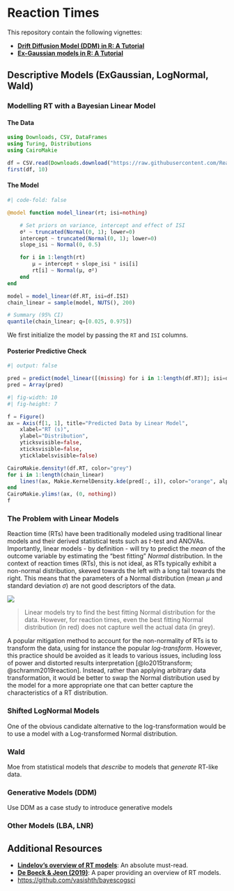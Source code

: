 # Reaction Times


This repository contain the following vignettes:

- [**Drift Diffusion Model (DDM) in R: A Tutorial**](https://dominiquemakowski.github.io/easyRT/articles/ddm.html)
- [**Ex-Gaussian models in R: A Tutorial**](https://dominiquemakowski.github.io/easyRT/articles/exgaussian.html)

## Descriptive Models (ExGaussian, LogNormal, Wald)

### Modelling RT with a Bayesian Linear Model

#### The Data

```julia
using Downloads, CSV, DataFrames
using Turing, Distributions
using CairoMakie

df = CSV.read(Downloads.download("https://raw.githubusercontent.com/RealityBending/DoggoNogo/main/study1/data/data_game.csv"), DataFrame)
first(df, 10)
```


#### The Model

```julia
#| code-fold: false

@model function model_linear(rt; isi=nothing)

    # Set priors on variance, intercept and effect of ISI
    σ² ~ truncated(Normal(0, 1); lower=0)
    intercept ~ truncated(Normal(0, 1); lower=0)
    slope_isi ~ Normal(0, 0.5)

    for i in 1:length(rt)
        μ = intercept + slope_isi * isi[i]
        rt[i] ~ Normal(μ, σ²)
    end
end

model = model_linear(df.RT, isi=df.ISI)
chain_linear = sample(model, NUTS(), 200)

# Summary (95% CI)
quantile(chain_linear; q=[0.025, 0.975])
```

::: {.callout-tip title="Code Tip"}
We first initialize the model by passing the `RT` and `ISI` columns.
:::

#### Posterior Predictive Check

```julia
#| output: false

pred = predict(model_linear([(missing) for i in 1:length(df.RT)]; isi=df.ISI), chain_linear)
pred = Array(pred)
```

```julia
#| fig-width: 10
#| fig-height: 7

f = Figure()
ax = Axis(f[1, 1], title="Predicted Data by Linear Model",
    xlabel="RT (s)",
    ylabel="Distribution",
    yticksvisible=false,
    xticksvisible=false,
    yticklabelsvisible=false)

CairoMakie.density!(df.RT, color="grey")
for i in 1:length(chain_linear)
    lines!(ax, Makie.KernelDensity.kde(pred[:, i]), color="orange", alpha=0.1)
end
CairoMakie.ylims!(ax, (0, nothing))
f
```

### The Problem with Linear Models

Reaction time (RTs) have been traditionally modeled using traditional linear models and their derived statistical tests such as *t*-test and ANOVAs. Importantly, linear models - by definition - will try to predict the *mean* of the outcome variable by estimating the "best fitting" *Normal* distribution. In the context of reaction times (RTs), this is not ideal, as RTs typically exhibit a non-normal distribution, skewed towards the left with a long tail towards the right. This means that the parameters of a Normal distribution (mean $\mu$ and standard deviation $\sigma$) are not good descriptors of the data.

![](media/rt_normal.gif)

> Linear models try to find the best fitting Normal distribution for the data. However, for reaction times, even the best fitting Normal distribution (in red) does not capture well the actual data (in grey).

A popular mitigation method to account for the non-normality of RTs is to transform the data, using for instance the popular *log-transform*. 
However, this practice should be avoided as it leads to various issues, including loss of power and distorted results interpretation [@lo2015transform; @schramm2019reaction].
Instead, rather than applying arbitrary data transformation, it would be better to swap the Normal distribution used by the model for a more appropriate one that can better capture the characteristics of a RT distribution.


### Shifted LogNormal Models

One of the obvious candidate alternative to the log-transformation would be to use a model with a Log-transformed Normal distribution.


### Wald

Moe from statistical models that *describe* to models that *generate* RT-like data.

### Generative Models (DDM)

Use DDM as a case study to introduce generative models

### Other Models (LBA, LNR)


## Additional Resources

- [**Lindelov's overview of RT models**](https://lindeloev.github.io/shiny-rt/): An absolute must-read.
- [**De Boeck & Jeon (2019)**](https://www.frontiersin.org/articles/10.3389/fpsyg.2019.00102/full): A paper providing an overview of RT models.
- [https://github.com/vasishth/bayescogsci](https://github.com/vasishth/bayescogsci)
